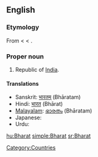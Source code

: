 ==English==

===Etymology===
From {{etyl|sa}} {{term|sc=Deva|भारतम्|tr=bhāratam||the land of emperor Bharata|lang=sa}}  < {{etyl|sa}} {{term|sc=Deva|भारत|tr=bhārata||descended from emperor Bharata|lang=sa}} < {{term|sc=Deva|भरत|tr=bharatá||to be maintained|lang=sa}}.

===Proper noun===
{{en-proper-noun}}

# Republic of [[India]].

====Translations====
* Sanskrit: [[भारतम्]] (Bhāratam)
* Hindi: [[भारत]] (Bhārat)
* [[Malayalam]]: [[ഭാരതം]] (Bhāratam)
* Japanese: {{t-|ja|バーラタ|tr=Bārata|sc=Jpan}}
* Urdu: {{t-|ur|بھارت|tr=Bhārat|sc=ur-Arab|xs=Urdu}}

[[Category:Countries]]

[[hu:Bharat]]
[[simple:Bharat]]
[[sr:Bharat]]